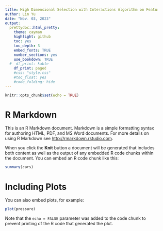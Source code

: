 ```yaml
---
title: High Dimensional Selection with Interactions Algorithm on Feature Selection for Time-to-Event Outcome
author: Lin Yu
date: "Nov. 03, 2023"
output:
  prettydoc::html_pretty:
    theme: cayman
    highlight: github
    toc: yes
    toc_depth: 3
    embed_fonts: TRUE
    number_sections: yes
    use_bookdown: TRUE
  #  df_print: kable
    df_print: paged
    #css: "style.css"
    #toc_float: yes
    #code_folding: hide 
---
```


```r
knitr::opts_chunk$set(echo = TRUE)
```

# R Markdown

This is an R Markdown document. Markdown is a simple formatting syntax for authoring HTML, PDF, and MS Word documents. For more details on using R Markdown see <http://rmarkdown.rstudio.com>.

When you click the **Knit** button a document will be generated that includes both content as well as the output of any embedded R code chunks within the document. You can embed an R code chunk like this:

```r
summary(cars)
```

# Including Plots

You can also embed plots, for example:

```r
plot(pressure)
```

Note that the `echo = FALSE` parameter was added to the code chunk to prevent printing of the R code that generated the plot.
